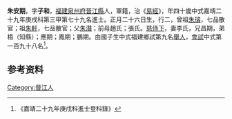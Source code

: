 {{Otheruses|other=名为朱子和的其他人物|朱子和}}
{{明清人物信息框
| 姓名 = 朱安期
| 原名 =
| 圖片名稱= 
| 圖片大小 =
| 圖片說明 = 
| 最高職務 =
| 國家 = 大明 
| 爵位 =
| 籍貫 = [[福建|福建]][[泉州府|泉州府]][[晉江縣|晉江縣]]
| 族裔 = 
| 字號 = 
| 諡號 =
| 出生日期 = 正月二十六日
| 出生地點 = 
| 逝世日期 = 卒年不詳 
| 逝世地點 =
| 墓葬 =
| 配偶 = 李氏
| 親屬 = 曾祖[[朱璿|朱璿]]，祖[[朱軒|朱軒]]，父[[朱潛|朱潛]]，前母趙氏；張氏
| 出身 =
* 嘉靖二十九年庚戌科同進士出身
| 經歷 =
| 著作 = 
}}
'''朱安期'''{{BD|1511年||？年||}}，字'''子和'''，[[福建|福建]][[泉州府|泉州府]][[晉江縣|晉江縣]]人，軍籍，治《[[易經|易經]]》，年四十歲中式嘉靖二十九年庚戌科第三甲第七十九名進士。正月二十六日生，行二，曾祖[[朱璿|朱璿]]，七品散官；祖[[朱軒|朱軒]]，七品散官；父[[朱潛|朱潛]]；前母趙氏；張氏。[[慈侍下|慈侍下]]，妻李氏，兄昌期，弟梧（知縣）；應期；鳳期；鵬期。由國子生中式福建鄉試第九名[[舉人|舉人]]，[[會試|會試]]中式第一百九十八名<ref>《嘉靖二十九年庚戌科進士登科錄》</ref>。

== 参考资料 ==
{{reflist}}

{{嘉靖二十九年庚戌科殿试金榜}}

{{Authority control}}
{{DEFAULTSORT:}}
[[Category:晉江人|Category:晉江人]]


{{明朝人物小作品}}